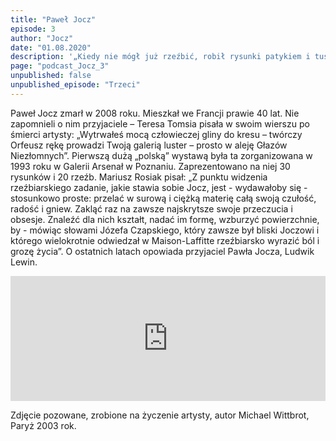 ```yaml
---
title: "Paweł Jocz"
episode: 3
author: "Jocz"
date: "01.08.2020"
description: '„Kiedy nie mógł już rzeźbić, robił rysunki patykiem i tuszem” – wspomina przyjaciel, dziennikarz Ludwik Lewin.'
page: "podcast_Jocz_3"
unpublished: false
unpublished_episode: "Trzeci"
---
```


Paweł Jocz zmarł w 2008 roku. Mieszkał we Francji prawie 40 lat. Nie zapomnieli o nim przyjaciele – Teresa Tomsia pisała w swoim wierszu po śmierci artysty: „Wytrwałeś mocą człowieczej gliny do kresu – twórczy Orfeusz rękę prowadzi Twoją galerią luster – prosto w aleję Głazów Niezłomnych”. Pierwszą dużą „polską” wystawą była ta zorganizowana w 1993 roku w Galerii Arsenał w Poznaniu. Zaprezentowano na niej  30 rysunków i 20 rzeźb. Mariusz Rosiak pisał: „Z punktu widzenia rzeźbiarskiego zadanie, jakie stawia sobie Jocz, jest - wydawałoby się - stosunkowo proste: przelać w surową i ciężką materię całą swoją czułość, radość i gniew. Zakląć raz na zawsze najskrytsze swoje przeczucia i obsesje. Znaleźć dla nich kształt, nadać im formę, wzburzyć powierzchnie, by - mówiąc słowami Józefa Czapskiego, który zawsze był bliski Joczowi i którego wielokrotnie odwiedzał w Maison-Laffitte rzeźbiarsko wyrazić ból i grozę życia”. O ostatnich latach opowiada przyjaciel Pawła Jocza, Ludwik Lewin.

<iframe src="https://widget.spreaker.com/player?episode_id=40005898&theme=light&playlist=false&playlist-continuous=false&autoplay=true&live-autoplay=false&chapters-image=true&episode_image_position=right&hide-logo=false&hide-likes=false&hide-comments=false&hide-sharing=false&hide-download=true" width="100%" height="200px" frameborder="0"></iframe>

Zdjęcie pozowane, zrobione na życzenie artysty, autor Michael Wittbrot, Paryż 2003 rok.